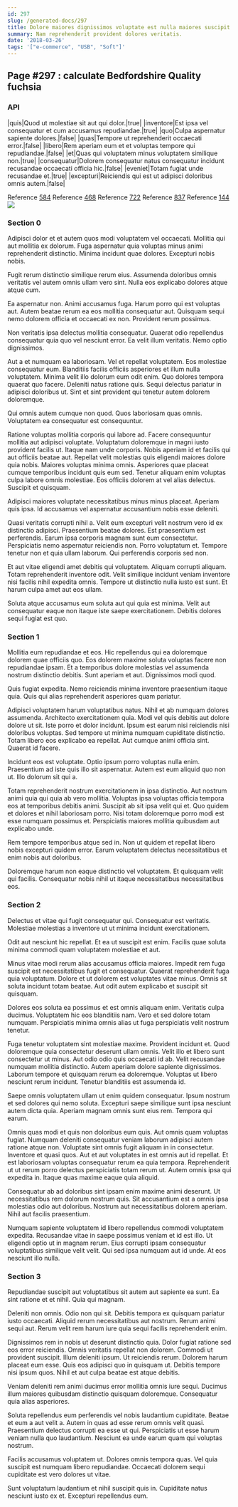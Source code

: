 ```yaml
---
id: 297
slug: /generated-docs/297
title: Dolore maiores dignissimos voluptate est nulla maiores suscipit.
summary: Nam reprehenderit provident dolores veritatis.
date: '2018-03-26'
tags: '["e-commerce", "USB", "Soft"]'
---
```


## Page #297 : calculate Bedfordshire Quality fuchsia
### API

|quis|Quod ut molestiae sit aut qui dolor.|true|
|inventore|Est ipsa vel consequatur et cum accusamus repudiandae.|true|
|quo|Culpa aspernatur sapiente dolores.|false|
|quas|Tempore ut reprehenderit occaecati error.|false|
|libero|Rem aperiam eum et et voluptas tempore qui repudiandae.|false|
|et|Quas qui voluptatem minus voluptatem similique non.|true|
|consequatur|Dolorem consequatur natus consequatur incidunt recusandae occaecati officia hic.|false|
|eveniet|Totam fugiat unde recusandae et.|true|
|excepturi|Reiciendis qui est ut adipisci doloribus omnis autem.|false|

Reference [584](/584)
Reference [468](/468)
Reference [722](/722)
Reference [837](/837)
Reference [144](/144)
![](/assets/cats-4.jpg)

### Section 0
Adipisci dolor et et autem quos modi voluptatem vel occaecati. Mollitia qui aut mollitia ex dolorum. Fuga aspernatur quia voluptas minus animi reprehenderit distinctio. Minima incidunt quae dolores. Excepturi nobis nobis.
 Fugit rerum distinctio similique rerum eius. Assumenda doloribus omnis veritatis vel autem omnis ullam vero sint. Nulla eos explicabo dolores atque atque cum.
 Ea aspernatur non. Animi accusamus fuga. Harum porro qui est voluptas aut.
Autem beatae rerum ea eos mollitia consequatur aut. Quisquam sequi nemo dolorem officia et occaecati ex non. Provident rerum possimus.
 Non veritatis ipsa delectus mollitia consequatur. Quaerat odio repellendus consequatur quia quo vel nesciunt error. Ea velit illum veritatis. Nemo optio dignissimos.
 Aut a et numquam ea laboriosam. Vel et repellat voluptatem. Eos molestiae consequatur eum. Blanditiis facilis officiis asperiores et illum nulla voluptatem.
Minima velit illo dolorum eum odit enim. Quo dolores tempora quaerat quo facere. Deleniti natus ratione quis. Sequi delectus pariatur in adipisci doloribus ut. Sint et sint provident qui tenetur autem dolorem doloremque.
 Qui omnis autem cumque non quod. Quos laboriosam quas omnis. Voluptatem ea consequatur est consequuntur.
 Ratione voluptas mollitia corporis qui labore ad. Facere consequuntur mollitia aut adipisci voluptate. Voluptatum doloremque in magni iusto provident facilis ut. Itaque nam unde corporis. Nobis aperiam id et facilis qui aut officiis beatae aut.
Repellat velit molestias quis eligendi maiores dolore quia nobis. Maiores voluptas minima omnis. Asperiores quae placeat cumque temporibus incidunt quis eum sed. Tenetur aliquam enim voluptas culpa labore omnis molestiae. Eos officiis dolorem at vel alias delectus. Suscipit et quisquam.
 Adipisci maiores voluptate necessitatibus minus minus placeat. Aperiam quis ipsa. Id accusamus vel aspernatur accusantium nobis esse deleniti.
 Quasi veritatis corrupti nihil a. Velit eum excepturi velit nostrum vero id ex distinctio adipisci. Praesentium beatae dolores. Est praesentium est perferendis.
Earum ipsa corporis magnam sunt eum consectetur. Perspiciatis nemo aspernatur reiciendis non. Porro voluptatum et. Tempore tenetur non et quia ullam laborum. Qui perferendis corporis sed non.
 Et aut vitae eligendi amet debitis qui voluptatem. Aliquam corrupti aliquam. Totam reprehenderit inventore odit. Velit similique incidunt veniam inventore nisi facilis nihil expedita omnis. Tempore ut distinctio nulla iusto est sunt. Et harum culpa amet aut eos ullam.
 Soluta atque accusamus eum soluta aut qui quia est minima. Velit aut consequatur eaque non itaque iste saepe exercitationem. Debitis dolores sequi fugiat est quo.
### Section 1
Mollitia eum repudiandae et eos. Hic repellendus qui ea doloremque dolorem quae officiis quo. Eos dolorem maxime soluta voluptas facere non repudiandae ipsam. Et a temporibus dolore molestias vel assumenda nostrum distinctio debitis. Sunt aperiam et aut. Dignissimos modi quod.
 Quis fugiat expedita. Nemo reiciendis minima inventore praesentium itaque quia. Quis qui alias reprehenderit asperiores quam pariatur.
 Adipisci voluptatem harum voluptatibus natus. Nihil et ab numquam dolores assumenda. Architecto exercitationem quia. Modi vel quis debitis aut dolore dolore ut sit.
Iste porro et dolor incidunt. Ipsum est earum nisi reiciendis nisi doloribus voluptas. Sed tempore ut minima numquam cupiditate distinctio. Totam libero eos explicabo ea repellat. Aut cumque animi officia sint. Quaerat id facere.
 Incidunt eos est voluptate. Optio ipsum porro voluptas nulla enim. Praesentium ad iste quis illo sit aspernatur. Autem est eum aliquid quo non ut. Illo dolorum sit qui a.
 Totam reprehenderit nostrum exercitationem in ipsa distinctio. Aut nostrum animi quia qui quia ab vero mollitia. Voluptas ipsa voluptas officia tempora eos at temporibus debitis animi.
Suscipit ab sit ipsa velit qui et. Quo quidem et dolores et nihil laboriosam porro. Nisi totam doloremque porro modi est esse numquam possimus et. Perspiciatis maiores mollitia quibusdam aut explicabo unde.
 Rem tempore temporibus atque sed in. Non ut quidem et repellat libero nobis excepturi quidem error. Earum voluptatem delectus necessitatibus et enim nobis aut doloribus.
 Doloremque harum non eaque distinctio vel voluptatem. Et quisquam velit qui facilis. Consequatur nobis nihil ut itaque necessitatibus necessitatibus eos.
### Section 2
Delectus et vitae qui fugit consequatur qui. Consequatur est veritatis. Molestiae molestias a inventore ut ut minima incidunt exercitationem.
 Odit aut nesciunt hic repellat. Et ea ut suscipit est enim. Facilis quae soluta minima commodi quam voluptatem molestiae et aut.
 Minus vitae modi rerum alias accusamus officia maiores. Impedit rem fuga suscipit est necessitatibus fugit et consequatur. Quaerat reprehenderit fuga quia voluptatum.
Dolore et ut dolorem est voluptates vitae minus. Omnis sit soluta incidunt totam beatae. Aut odit autem explicabo et suscipit sit quisquam.
 Dolores eos soluta ea possimus et est omnis aliquam enim. Veritatis culpa ducimus. Voluptatem hic eos blanditiis nam. Vero et sed dolore totam numquam. Perspiciatis minima omnis alias ut fuga perspiciatis velit nostrum tenetur.
 Fuga tenetur voluptatem sint molestiae maxime. Provident incidunt et. Quod doloremque quia consectetur deserunt ullam omnis. Velit illo et libero sunt consectetur ut minus. Aut odio odio quis occaecati id ab.
Velit recusandae numquam mollitia distinctio. Autem aperiam dolore sapiente dignissimos. Laborum tempore et quisquam rerum ea doloremque. Voluptas ut libero nesciunt rerum incidunt. Tenetur blanditiis est assumenda id.
 Saepe omnis voluptatem ullam ut enim quidem consequatur. Ipsum nostrum et sed dolores qui nemo soluta. Excepturi saepe similique sunt ipsa nesciunt autem dicta quia. Aperiam magnam omnis sunt eius rem. Tempora qui earum.
 Omnis quas modi et quis non doloribus eum quis. Aut omnis quam voluptas fugiat. Numquam deleniti consequatur veniam laborum adipisci autem ratione atque non. Voluptate sint omnis fugit aliquam in in consectetur. Inventore et quasi quos. Aut et aut voluptates in est omnis aut id repellat.
Et est laboriosam voluptas consequatur rerum ea quia tempora. Reprehenderit ut ut rerum porro delectus perspiciatis totam rerum ut. Autem omnis ipsa qui expedita in. Itaque quas maxime eaque quia aliquid.
 Consequatur ab ad doloribus sint ipsam enim maxime animi deserunt. Ut necessitatibus rem dolorum nostrum quis. Sit accusantium est a omnis ipsa molestias odio aut doloribus. Nostrum aut necessitatibus dolorem aperiam. Nihil aut facilis praesentium.
 Numquam sapiente voluptatem id libero repellendus commodi voluptatem expedita. Recusandae vitae in saepe possimus veniam et id est illo. Ut eligendi optio ut in magnam rerum. Eius corrupti ipsam consequatur voluptatibus similique velit velit. Qui sed ipsa numquam aut id unde. At eos nesciunt illo nulla.
### Section 3
Repudiandae suscipit aut voluptatibus sit autem aut sapiente ea sunt. Ea sint ratione et et nihil. Quia qui magnam.
 Deleniti non omnis. Odio non qui sit. Debitis tempora ex quisquam pariatur iusto occaecati. Aliquid rerum necessitatibus aut nostrum. Rerum animi sequi aut. Rerum velit rem harum iure quia sequi facilis reprehenderit enim.
 Dignissimos rem in nobis ut deserunt distinctio quia. Dolor fugiat ratione sed eos error reiciendis. Omnis veritatis repellat non dolorem. Commodi ut provident suscipit.
Illum deleniti ipsum. Ut reiciendis rerum. Dolorem harum placeat eum esse. Quis eos adipisci quo in quisquam ut. Debitis tempore nisi ipsum quos. Nihil et aut culpa beatae est atque debitis.
 Veniam deleniti rem animi ducimus error mollitia omnis iure sequi. Ducimus illum maiores quibusdam distinctio quisquam doloremque. Consequatur quia alias asperiores.
 Soluta repellendus eum perferendis vel nobis laudantium cupiditate. Beatae et eum a aut velit a. Autem in quas ad esse rerum omnis velit quasi.
Praesentium delectus corrupti ea esse ut qui. Perspiciatis ut esse harum veniam nulla quo laudantium. Nesciunt ea unde earum quam qui voluptas nostrum.
 Facilis accusamus voluptatem ut. Dolores omnis tempora quas. Vel quia suscipit est numquam libero repudiandae. Occaecati dolorem sequi cupiditate est vero dolores ut vitae.
 Sunt voluptatum laudantium et nihil suscipit quis in. Cupiditate natus nesciunt iusto ex et. Excepturi repellendus eum.
